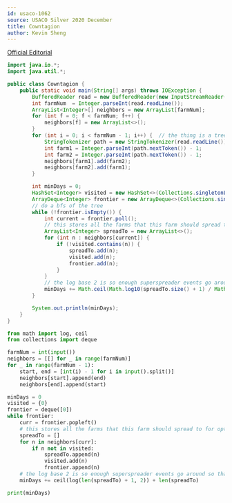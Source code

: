 ```yaml
---
id: usaco-1062
source: USACO Silver 2020 December
title: Cowntagion
author: Kevin Sheng
---
```


[Official Editorial](http://www.usaco.org/current/data/sol_prob1_silver_dec20.html)

<LanguageSection>

<JavaSection>

```java
import java.io.*;
import java.util.*;

public class Cowntagion {
    public static void main(String[] args) throws IOException {
        BufferedReader read = new BufferedReader(new InputStreamReader(System.in));
        int farmNum  = Integer.parseInt(read.readLine());
        ArrayList<Integer>[] neighbors = new ArrayList[farmNum];
        for (int f = 0; f < farmNum; f++) {
            neighbors[f] = new ArrayList<>();
        }
        for (int i = 0; i < farmNum - 1; i++) {  // the thing is a tree if you didn't know alr
            StringTokenizer path = new StringTokenizer(read.readLine());
            int farm1 = Integer.parseInt(path.nextToken()) - 1;
            int farm2 = Integer.parseInt(path.nextToken()) - 1;
            neighbors[farm1].add(farm2);
            neighbors[farm2].add(farm1);
        }

        int minDays = 0;
        HashSet<Integer> visited = new HashSet<>(Collections.singletonList(0));
        ArrayDeque<Integer> frontier = new ArrayDeque<>(Collections.singletonList(0));
        // do a bfs of the tree
        while (!frontier.isEmpty()) {
            int current = frontier.poll();
            // this stores all the farms that this farm should spread to for optimal spreading
            ArrayList<Integer> spreadTo = new ArrayList<>();
            for (int n : neighbors[current]) {
                if (!visited.contains(n)) {
                    spreadTo.add(n);
                    visited.add(n);
                    frontier.add(n);
                }
            }
            // the log base 2 is so enough superspreader events go around so that there are enough cows, and then we need to add the length of spreadTo so the cows can actually go to the other farms
            minDays += Math.ceil(Math.log10(spreadTo.size() + 1) / Math.log10(2)) + spreadTo.size();
        }

        System.out.println(minDays);
    }
}
```

</JavaSection>


<PySection>

```py
from math import log, ceil
from collections import deque

farmNum = int(input())
neighbors = [[] for _ in range(farmNum)]
for _ in range(farmNum - 1):
    start, end = [int(i) - 1 for i in input().split()]
    neighbors[start].append(end)
    neighbors[end].append(start)

minDays = 0
visited = {0}
frontier = deque([0])
while frontier:
    curr = frontier.popleft()
    # this stores all the farms that this farm should spread to for optimal spreading
    spreadTo = []
    for n in neighbors[curr]:
        if n not in visited:
            spreadTo.append(n)
            visited.add(n)
            frontier.append(n)
    # the log base 2 is so enough superspreader events go around so that there are enough cows, and then we need to add the length of spreadTo so the cows can actually go to the other farms
    minDays += ceil(log(len(spreadTo) + 1, 2)) + len(spreadTo)

print(minDays)
```

</PySection>

</LanguageSection>
